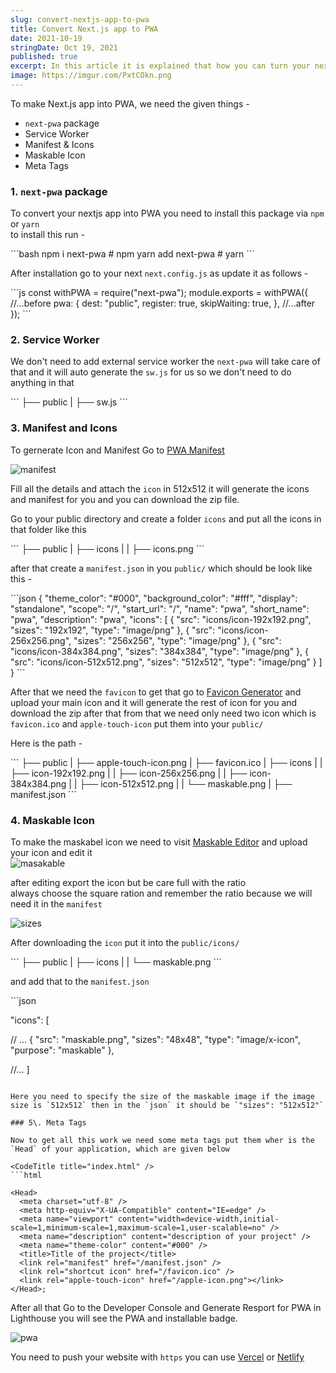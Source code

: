```yaml
---
slug: convert-nextjs-app-to-pwa
title: Convert Next.js app to PWA
date: 2021-10-19
stringDate: Oct 19, 2021
published: true
excerpt: In this article it is explained that how you can turn your next.js web app to Progressive Web App.
image: https://imgur.com/PxtCOkn.png
---
```


To make Next.js app into PWA, we need the given things -

- `next-pwa` package
- Service Worker
- Manifest & Icons
- Maskable Icon
- Meta Tags

### 1\. `next-pwa` package

To convert your nextjs app into PWA you need to install this package via `npm` or `yarn`  
to install this run -

<CodeTitle title="bash" />
```bash npm i next-pwa # npm yarn add next-pwa # yarn ```

After installation go to your next `next.config.js` as update it as follows -

<CodeTitle title="next.config.js" />
```js
const withPWA = require("next-pwa");
module.exports = withPWA({
  //...before
  pwa: {
    dest: "public",
    register: true,
    skipWaiting: true,
  },
  //...after
});
```

### 2\. Service Worker

We don't need to add external service worker the `next-pwa` will take care of that and it will auto generate the `sw.js` for us so we don't need to do anything in that

<CodeTitle title="directory" />
``` ├── public | ├── sw.js ```

### 3\. Manifest and Icons

To gernerate Icon and Manifest Go to [PWA Manifest](https://www.simicart.com/manifest-generator.html/)

![manifest](https://i.imgur.com/ILwfs0f.png)

Fill all the details and attach the `icon` in 512x512 it will generate the icons and manifest for you and you can download the zip file.

Go to your public directory and create a folder `icons` and put all the icons in that folder like this

<CodeTitle title="directory" />
``` ├── public | ├── icons | | ├── icons.png ```

after that create a `manifest.json` in you `public/` which should be look like this -

<CodeTitle title="manifest.json" />
```json
{
  "theme_color": "#000",
  "background_color": "#fff",
  "display": "standalone",
  "scope": "/",
  "start_url": "/",
  "name": "pwa",
  "short_name": "pwa",
  "description": "pwa",
  "icons": [
    {
      "src": "icons/icon-192x192.png",
      "sizes": "192x192",
      "type": "image/png"
    },
    {
      "src": "icons/icon-256x256.png",
      "sizes": "256x256",
      "type": "image/png"
    },
    {
      "src": "icons/icon-384x384.png",
      "sizes": "384x384",
      "type": "image/png"
    },
    {
      "src": "icons/icon-512x512.png",
      "sizes": "512x512",
      "type": "image/png"
    }
  ]
}
```

After that we need the `favicon` to get that go to [Favicon Generator](https://favicon.io/favicon-converter/) and upload your main icon and it will generate the rest of icon for you and download the zip after that from that we need only need two icon which is `favicon.ico` and `apple-touch-icon` put them into your `public/`

Here is the path -

<CodeTitle title="directory" />
``` ├── public | ├── apple-touch-icon.png | ├── favicon.ico | ├── icons | | ├── icon-192x192.png
| | ├── icon-256x256.png | | ├── icon-384x384.png | | ├── icon-512x512.png | | └──
maskable.png | ├── manifest.json ```

### 4\. Maskable Icon

To make the maskabel icon we need to visit [Maskable Editor](https://maskable.app/editor) and upload your icon and edit it  
![masakable](https://i.imgur.com/WBk9a7y.png)

after editing export the icon but be care full with the ratio  
always choose the square ration and remember the ratio because we will need it in the `manifest`

![sizes](https://i.imgur.com/iAIctjQ.png)

After downloading the `icon` put it into the `public/icons/`

<CodeTitle title="directory" />
``` ├── public | ├── icons | | └── maskable.png ```

and add that to the `manifest.json`

<CodeTitle title="manifest.json" />
```json

"icons": [

// ...
{
"src": "maskable.png",
"sizes": "48x48",
"type": "image/x-icon",
"purpose": "maskable"
},

//...
]

````

Here you need to specify the size of the maskable image if the image size is `512x512` then in the `json` it should be `"sizes": "512x512"`

### 5\. Meta Tags

Now to get all this work we need some meta tags put them wher is the `Head` of your application, which are given below

<CodeTitle title="index.html" />
```html

<Head>
  <meta charset="utf-8" />
  <meta http-equiv="X-UA-Compatible" content="IE=edge" />
  <meta name="viewport" content="width=device-width,initial-scale=1,minimum-scale=1,maximum-scale=1,user-scalable=no" />
  <meta name="description" content="description of your project" />
  <meta name="theme-color" content="#000" />
  <title>Title of the project</title>
  <link rel="manifest" href="/manifest.json" />
  <link rel="shortcut icon" href="/favicon.ico" />
  <link rel="apple-touch-icon" href="/apple-icon.png"></link>
</Head>;

````

After all that Go to the Developer Console and Generate Resport for PWA in Lighthouse you will see the PWA and installable badge.

![pwa](https://i.imgur.com/Txni6L6.png)

You need to push your website with `https` you can use [Vercel](https://vercel.com/) or [Netlify](https://www.netlify.com/)

